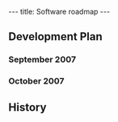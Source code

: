 ---
title: Software roadmap
---

==Development Plan==

===September 2007===

===October 2007===

==History==